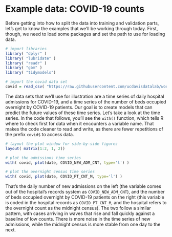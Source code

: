 # Example data: COVID-19 counts
Before getting into how to split the data into training and validation parts, let's get to know the examples that we'll be working through today. First, though, we need to load some packages and set the path to use for loading data.

```r
# import libraries
library( "dplyr" )
library( "lubridate" )
library( "readr" )
library( "gbm" )
library( "tidymodels")

# import the covid data set
covid = read_csv( "https://raw.githubusercontent.com/ucdavisdatalab/workshop-model-validation/master/data/covid.csv" )
```

The data sets that we'll use for illustration are a time series of daily hospital  admissions for COVID-19, and a time series of the number of beds occupied overnight by COVID-19 patients. Our goal is to create models that can predict the future values of these time series. Let's take a look at the time series. In the code that follows, you'll see the `with()` function, which tells R where to check first for data when it encounters a variable name. That makes the code cleaner to read and write, as there are fewer repetitions of the prefix `covid$` to access data.

```r
# layout the plot window for side-by-side figures
layout( matrix(1:2, 1, 2))

# plot the admissions time series
with( covid, plot(date, COVID_NEW_ADM_CNT, type='l') )

# plot the overnight census time series
with( covid, plot(date, COVID_PT_CNT_M, type='l') )
```

That's the daily number of new admissions on the left (the variable comes out of the hospital's records system as `COVID_NEW_ADM_CNT`), and the number of beds occupied overnight by COVID-19 patients on the right (this variable is coded in the hospital records as `COVID_PT_CNT_M`, and the hospital refers to the overnight count as the midnight census). The two follow a similar pattern, with cases arriving in waves that rise and fall quickly against a baseline of low counts. There is more noise in the time series of new admissions, while the midnight census is more stable from one day to the next.
